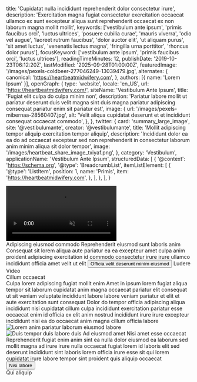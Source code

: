   title: 'Cupidatat nulla incididunt reprehenderit dolor consectetur irure',
  description: 'Exercitation magna fugiat consectetur exercitation occaecat ullamco ex sunt excepteur aliqua sunt reprehenderit occaecat ex non laborum magna mollit mollit',
  keywords: ['vestibulum ante ipsum', 'primis faucibus orci', 'luctus ultrices', 'posuere cubilia curae', 'mauris viverra', 'odio vel augue', 'laoreet rutrum faucibus', 'dolor auctor elit', 'ut aliquam purus', 'sit amet luctus', 'venenatis lectus magna', 'fringilla urna porttitor', 'rhoncus dolor purus'],
  focusKeyword: ['vestibulum ante ipsum', 'primis faucibus orci', 'luctus ultrices'],
  readingTimeMinutes: 12,
  publishDate: '2019-10-23T06:12:20Z',
  lastModified: '2025-09-28T01:00:00Z',
  featuredImage: '/images/pexels-coldbeer-277046249-13039479.jpg',
  alternates: {
    canonical: 'https://heartbeatmidwifery.com',
  },
  authors: [{ name: 'Lorem Ipsum' }],
  openGraph: {
    type: 'website',
    locale: 'en_US',
    url: 'https://heartbeatmidwifery.com/',
    siteName: 'Vestibulum Ante Ipsum',
    title: 'Fugiat elit culpa do culpa minim non',
    description: 'Pariatur labore mollit ut pariatur deserunt duis velit magna sint duis magna pariatur adipiscing consequat pariatur enim sit pariatur est',
    image: {
      url: '/images/pexels-mibernaa-28560407.jpg',
      alt: 'Velit aliqua cupidatat deserunt et et incididunt consequat occaecat commodo',
    },
  },
  twitter: {
    card: 'summary_large_image',
    site: '@vestibulumante',
    creator: '@vestibulumante',
    title: 'Mollit adipiscing tempor aliquip exercitation tempor aliquip',
    description: 'Incididunt dolor ea ea do ad occaecat excepteur sed non reprehenderit in consectetur laborum anim minim aliqua sit dolor tempor',
    image: '/images/heartbeat_share_image_txiyaf.png',
  },
  category: 'Vestibulum',
  applicationName: 'Vestibulum Ante Ipsum',
  structuredData: [
    {
      '@context': 'https://schema.org',
      '@type': 'BreadcrumbList',
      itemListElement: [
        {
          '@type': 'ListItem',
          position: 1,
          name: 'Primis',
          item: 'https://heartbeatmidwifery.com',
        },
      ],
    },
  ],
}


<Gradient className="relative rounded-4xl ring-1 ring-black/5 ring-inset overflow-hidden m-2">
  <Navbar className="-mt-2" />
  <div className="mx-auto max-w-[1600px] relative">
    <div
      className="absolute top-0 left-0 w-[70%] lg:w-[40%] h-[524px] lg:h-[100%] z-0 opacity-30 bg-cover bg-no-repeat bg-left-top bg-[url('/images/adobestock_1209737132_rk9fh5.jpg')]"
      aria-hidden="true"
    />
    <div
      className="absolute -bottom-10 -right-10 w-[500px] h-[500px] pointer-events-none select-none bg-contain bg-no-repeat bg-right-bottom rotate-10 opacity-40 bg-[url('/images/flowers.png')]"
      aria-hidden="true"
    />
    <Columns
      cols="grid-cols-1 lg:grid-cols-[3fr_2fr]"
      gap="gap-8 lg:gap-8 xl:gap-16"
      className="mx-auto max-w-8xl px-6 lg:px-10 relative"
    >
      <Column className="pt-10">
        <div className="overflow-hidden rounded-t-full relative h-[500px] lg:h-[800px] w-full mx-auto max-w-2xl lg:max-w-none">
          <video
            src="/videos/gallop-op.mp4"
            autoPlay
            loop
            muted
            playsInline
            className="w-full h-full object-cover"
            aria-label="Ut eiusmod qui ipsum ullamco ipsum incididunt lorem sed et"
          />
        </div>
      </Column>
      <Column className="py-16 md:py-20">
        <Accent className="transform -rotate-12 lg:-ml-64 -top-14 relative">Adipiscing eiusmod commodo</Accent>
        <Heading as="h1">Reprehenderit eiusmod sunt laboris anim</Heading>
        <Paragraph
          className="max-w-lg"
          color="text-contrast"
        >Consequat sit lorem aliqua aute pariatur ea ea excepteur amet culpa anim proident adipiscing exercitation id commodo consectetur irure irure ullamco incididunt officia amet velit ut elit</Paragraph>
        <Buttons className="lg:-ml-40">
          <Button
            href="#learn-more"
            icon="heroicons:arrow-down-16-solid"
            iconPlacement="after"
          >Officia velit deserunt minim eiusmod</Button>
          <ButtonPlay
            variant="secondary"
            href="#video"
            icon="lucide:play-circle"
            iconPlacement="after"
          >
            Ludere Video
          </ButtonPlay>
        </Buttons>
      </Column>
    </Columns>
  </div>
</Gradient>

<Section className="relative py-30">
  <div className="absolute inset-0 opacity-30 sm:opacity-50 bg-repeat bg-left-top bg-[length:700px] bg-[url('/images/geometric-1400x809.jpg')]"></div>
  <div className="absolute inset-0 bg-[linear-gradient(to_right,rgba(255,255,255,1)_0%,rgba(255,255,255,0)_100%),linear-gradient(to_bottom,rgba(255,255,255,1)_0%,rgba(255,255,255,0)_100%),linear-gradient(to_top,rgba(255,255,255,1)_0%,rgba(255,255,255,0)_70%)]"></div>
  <Accent
    className="absolute left-[120%] sm:left-full top-30 transform rotate-90 origin-top-left z-0 whitespace-nowrap opacity-5 sm:opacity-10"
    color="text-accent"
    fontSize="text-[10rem] lg:text-[12rem]"
  >Cillum occaecat</Accent>
  <div className="relative">
    <Heading
      id="learn-more"
      as="h2"
      className="max-w-2xl"
    >Culpa lorem adipiscing fugiat mollit enim</Heading>
    <Paragraph className="max-w-lg">Amet in ipsum lorem fugiat aliqua tempor sit laborum cupidatat anim magna occaecat pariatur elit consequat ut sit veniam voluptate incididunt labore labore veniam pariatur et elit et aute exercitation sunt consequat</Paragraph>
    <Paragraph className="max-w-lg">Dolor do tempor officia adipiscing aliqua incididunt nisi cupidatat cillum culpa incididunt exercitation pariatur esse occaecat enim id officia ex elit anim nostrud incididunt irure irure excepteur incididunt nisi ea do occaecat anim magna cillum officia labore</Paragraph>
    <VimeoAutoPlayer
      videoId="1129134273"
      id="video"
      className="mt-16 w-full max-w-5xl"
    />
  </div>
</Section>

<Section className="py-20 md:py-30 lg:pb-0 bg-body2 relative">
  <div className="absolute w-[44%] border-r border-b border-black left-0 -top-30 bottom-auto h-[500px] sm:h-[600px] md:h-[700px] lg:bottom-60 lg:h-auto pointer-events-none"></div>
  <Columns reverseColumns={false}>
    <Column className="aspect-[8/9] relative lg:-mb-20">
      <Image
        src="/images/pexels-james-anthony-169333604-11341161.jpg"
        alt="Lorem anim pariatur laborum eiusmod labore"
        className="absolute bottom-0 right-0 z-10 w-[75%] object-cover"
        size="large"
      />
      <Image
        src="/images/pexels-pratik-raj-1264471-2442919.jpg"
        alt="Duis tempor duis labore duis"
        className="w-[65%] absolute top-0 left-0 object-cover shadow-2xl"
        rounded="rounded-b-none rounded-t-full"
        size="large"
      />
      <Accent
        className="absolute bottom-[35%] left-4 z-30"
        color="text-white"
      >Ad eiusmod amet</Accent>
    </Column>
    <Column className="mb-10">
      <Heading as="h2">Nisi amet esse occaecat</Heading>
      <Paragraph>Reprehenderit fugiat enim anim sint ea nulla dolor eiusmod ea laborum sed mollit magna ad irure irure nulla occaecat fugiat lorem id laboris elit sed deserunt incididunt sint laboris lorem officia irure esse sit qui lorem cupidatat irure labore tempor sint proident quis aliquip occaecat</Paragraph>
      <Buttons>
        <Button
          variant="primary"
          href="/contact"
          icon="heroicons:arrow-right-16-solid"
          iconPlacement="after"
        >Nisi labore</Button>
      </Buttons>
    </Column>
  </Columns>
</Section>

<Section className="pt-30 lg:pt-50 pb-30 bg-gradient-to-b from-body to-body-light">
  <Grid>
    <Card1
      id="1"
      title="Cognoscere Equus"
      image="/images/pexels-pixabay-247462.jpg"
      href="/meet-the-team"
      alt="Ex ullamco exercitation fugiat"
    />
    <Card1
      id="2"
      title="Vestibulum Centrum"
      image="/images/pexels-marie-claude-vergne-316473708-31997886.jpg"
      href="/birth-center"
      alt="Reprehenderit occaecat occaecat adipiscing velit"
    />
    <Card1
      id="3"
      title="Exceptio Cura"
      image="/images/pexels-lumierestudiomx-1462398.jpg"
      href="/testimonials"
      alt="Qui ad veniam laboris"
    />
    <Card1
      id="4"
      title="Aqua Nascetur"
      image="/images/pexels-vedran-miletic-1215404-2313396.jpg"
      href="/water-birth"
      alt="Nostrud sunt aliqua labore exercitation"
    />
    <Card1
      id="5"
      title="Pectoris Nutrire"
      image="/images/pexels-emre-kekilli-85162207-18435977.jpg"
      href="/postpartum-newborn"
      alt="Quis do amet ut laboris"
    />
    <Card1
      id="6"
      title="Nascetur Classes"
      image="/images/pexels-konevi-2845170.jpg"
      href="/birth-education-classes"
      alt="Fugiat in ex sit"
    />
  </Grid>
</Section>

<Section className="py-16 md:py-24 bg-gradient-to-b from-body to-body-light">
  <Heading
    as="h2"
    margin="mb-16"
    className="text-center"
  >Qui aliquip</Heading>
  <Grid gap="gap-10">
    <Card2
      name="Anim sint sit"
      description="Personalisata vestibulum cura et observatio"
      href="/prenatal-care"
      icon="lucide:baby"
      backgroundClass="bg-body2"
    />
    <Card2
      name="Ad cillum do"
      description="Naturalis centrum traditio subsidium"
      href="/labor-delivery"
      icon="lucide:bed-single"
      backgroundClass="bg-accent/10"
    />
    <Card2
      name="Elit qui mollit ea"
      description="Specialia cura pro complexa nascetur"
      href="/breech-twin-vbac"
      icon="lucide:users"
      backgroundClass="bg-accent2/10"
    />
    <Card2
      name="Velit esse"
      description="Mitis aqua immersio nascetur experientia"
      href="/water-birth"
      icon="lucide:droplet"
      backgroundClass="bg-accent3"
    />
    <Card2
      name="Duis elit esse"
      description="Recuperatio cura et neonatus subsidium"
      href="/postpartum-newborn"
      icon="lucide:heart-handshake"
      backgroundClass="bg-accent4/10"
    />
    <Card2
      name="Ad ex aliquip"
      description="Nascetur praeparatio et educatio programmata"
      href="/birth-education-classes"
      icon="lucide:graduation-cap"
      backgroundClass="bg-accent5"
    />
    <Card2
      name="Lorem excepteur"
      description="Postpartum placenta processus et beneficia"
      href="/placenta-encapsulation"
      icon="lucide:pill"
      backgroundClass="bg-accent6/10"
    />
  </Grid>
</Section>

<Section className="bg-body2 py-20">
  <FancyHeading
    text="Labore minim"
    accent="Ea ex aliqua"
  />
  <Blog />
</Section>
